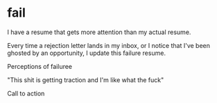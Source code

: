 # fail

I have a resume that gets more attention than my actual resume.

Every time a rejection letter lands in my inbox, or I notice that I've been ghosted by an opportunity, I update this failure resume.

Perceptions of failuree

"This shit is getting traction and I'm like what the fuck"

Call to action